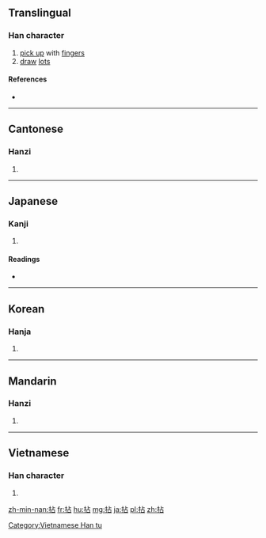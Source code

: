 {{also|撚}}
==Translingual==

===Han character===
{{Han char|rn=64|rad=手|as=05|sn=8|four=5106<sub>0</sub>|canj=手卜口 (QYR)|ids=⿰[[扌]][[占]]}}

# [[pick up]] with [[finger]]s
# [[draw]] [[lot]]s

====References====
* {{Han ref|kx=0424.230|dkj=11945|dj=0773.040|hdz=31851.020|uh=62C8|ud=25288|bh=A9E0|bd=43488}}

----

==Cantonese==

===Hanzi===
{{yue-hanzi|jyut=[[nim1]], [[nin2]]|y=nim1, nin2}}

# {{defn|lang=yue|sort=手05}}

----

==Japanese==

===Kanji===
{{ja-kanji|grade=|rs=手05}}

# {{defn|lang=ja|sort=手05}}

====Readings====
* {{ja-readings|on=[[でん]] (den), [[せん]] (sen), [[ねん]] (nen)|kun=[[つまむ]] (tsumamu)}}

----

==Korean==

===Hanja===
{{ko-hanja|hangeul=[[념]], [[염]]|eumhun=|rv=nyeom, yeom|mr=nyŏm, yŏm|y=nyem, yem}}

# {{defn|lang=ko|sort=手05}}

----

==Mandarin==

===Hanzi===
{{cmn-hanzi|pin=[[nián]] ([[nian2]])|wg=nien<sup>2</sup>}}

# {{defn|lang=cmn|sort=手05}}

----

==Vietnamese==

===Han character===
{{vi-readings|rs=手05| hanviet = [[chêm]], [[niêm]], [[chiêm]], [[chớm]]}}

# {{defn|lang=vi|sort=手05}}

[[Category:Vietnamese Han tu]]

[[zh-min-nan:拈]]
[[fr:拈]]
[[hu:拈]]
[[mg:拈]]
[[ja:拈]]
[[pl:拈]]
[[zh:拈]]